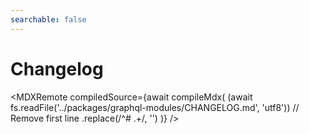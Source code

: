 ```yaml
---
searchable: false
---
```



# Changelog

<MDXRemote
  compiledSource={await compileMdx(
    (await fs.readFile('../packages/graphql-modules/CHANGELOG.md', 'utf8'))
      // Remove first line
      .replace(/^# .+/, '')
  )}
/>
